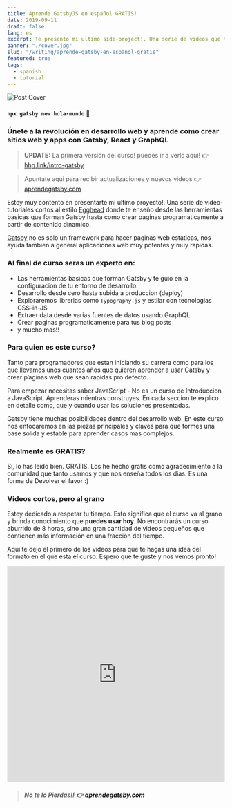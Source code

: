 ```yaml
---
title: Aprende GatsbyJS en español GRATIS!
date: 2019-09-11
draft: false
lang: es
excerpt: Te presento mi ultimo side-project!. Una serie de videos que te enseñaran como crear un sitio web con GatsbyJS desde cero!
banner: "./cover.jpg"
slug: "/writing/aprende-gatsby-en-espanol-gratis"
featured: true
tags:
  - spanish
  - tutorial
---
```


![Post Cover](./cover.jpg)

#### `npx gatsby new hola-mundo` 👋

### Únete a la revolución en desarrollo web y aprende como crear sitios web y apps con Gatsby, React y GraphQL

> **UPDATE:** La primera versión del curso! puedes ir a verlo aquí! 👉 [hhg.link/intro-gatsby](https://hhg.link/intro-gatsby)

> Apuntate aqui para recibir actualizaciones y nuevos videos 👉 [aprendegatsby.com](https://aprendegatsby.com)

Estoy muy contento en presentarte mi ultimo proyecto!. Una serie de video-tutoriales cortos al estilo [Egghead](https://egghead.io) donde te enseño desde las herramientas basicas que forman Gatsby hasta como crear paginas programaticamente a partir de contenido dinamico.

[Gatsby](https://gatsbyjs.org) no es solo un framework para hacer paginas web estaticas, nos ayuda tambien a general aplicaciones web muy potentes y muy rapidas.

### Al final de curso seras un experto en:

- Las herramientas basicas que forman Gatsby y te guio en la configuracion de tu entorno de desarrollo.
- Desarrollo desde cero hasta subida a produccion (deploy)
- Exploraremos librerias como `Typography.js` y estilar con tecnologias CSS-in-JS
- Extraer data desde varias fuentes de datos usando GraphQL
- Crear paginas programaticamente para tus blog posts
- y mucho mas!!

### Para quien es este curso?

Tanto para programadores que estan iniciando su carrera como para los que llevamos unos cuantos años que quieren aprender a usar Gatsby y crear p’aginas web que sean rapidas pro defecto.

Para empezar necesitas saber JavaScript - No es un curso de Introduccion a JavaScript. Aprenderas mientras construyes. En cada seccion te explico en detalle como, que y cuando usar las soluciones presentadas.

Gatsby tiene muchas posibilidades dentro del desarrollo web. En este curso nos enfocaremos en las piezas principales y claves para que formes una base solida y estable para aprender casos mas complejos.

### Realmente es GRATIS?

Si, lo has leido bien. GRATIS. Los he hecho gratis como agradecimiento a la comunidad que tanto usamos y que nos enseña todos los dias. Es una forma de Devolver el favor :)

### Videos cortos, pero al grano

Estoy dedicado a respetar tu tiempo. Esto significa que el curso va al grano y brinda conocimiento que **puedes usar hoy**. No encontrarás un curso aburrido de 8 horas, sino una gran cantidad de videos pequeños que contienen más información en una fracción del tiempo.

Aqui te dejo el primero de los videos para que te hagas una idea del formato en el que esta el curso. Espero que te guste y nos vemos pronto!

<iframe
  width="100%"
  height="500"
  src="https://www.youtube.com/embed/81jNpzPuQ7g"
  frameBorder={0}
  allow="accelerometer; autoplay; encrypted-media; gyroscope; picture-in-picture"
  allowFullScreen
></iframe>

> ##### No te lo Pierdas!! 👉 [aprendegatsby.com](https://aprendegatsby.com)
